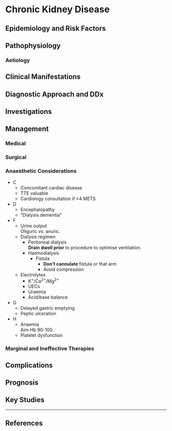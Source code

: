 # Chronic Kidney Disease


## Epidemiology and Risk Factors

## Pathophysiology

### Aetiology

## Clinical Manifestations

## Diagnostic Approach and DDx

## Investigations

## Management

### Medical

### Surgical

### Anaesthetic Considerations


* C
	* Concomitant cardiac disease
	* TTE valuable
	* Cardiology consultation if <4 METS
* D
	* Encephalopathy
	* "Dialysis dementia"
* F
	* Urine output\
	Oliguric vs. anuric.
	* Dialysis regimen
		* Peritoneal dialysis\
		**Drain dwell prior** to procedure to optimise ventilation.
		* Haemodialysis\
			* Fistula\
				* **Don't cannulate** fistula or that arm
				* Avoid compression
	* Electrolytes
		* K^+^/Ca^2+^/Mg^2+^
		* UECs
		* Uraemia
		* Acid/base balance
* G
	* Delayed gastric emptying
	* Peptic ulceration
* H
	* Anaemia\
	Aim Hb 90-100.
	* Platelet dysfunction

### Marginal and Ineffective Therapies

## Complications

## Prognosis

## Key Studies


---

## References

